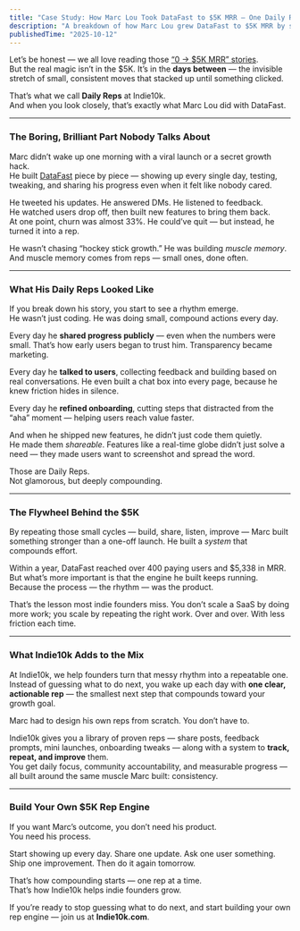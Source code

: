 ```yaml
---
title: "Case Study: How Marc Lou Took DataFast to $5K MRR — One Daily Rep at a Time"
description: "A breakdown of how Marc Lou grew DataFast to $5K MRR by stacking small, consistent daily reps — and how you can build your own compounding engine."
publishedTime: "2025-10-12"
---
```


Let’s be honest — we all love reading those [“0 → $5K MRR” stories](https://newsletter.marclou.com/p/how-i-grew-my-saas-to-5k-mrr).  
But the real magic isn’t in the $5K. It’s in the **days between** — the invisible stretch of small, consistent moves that stacked up until something clicked.

That’s what we call **Daily Reps** at Indie10k.  
And when you look closely, that’s exactly what Marc Lou did with DataFast.

----------

### The Boring, Brilliant Part Nobody Talks About

Marc didn’t wake up one morning with a viral launch or a secret growth hack.  
He built [DataFast](https://datafa.st) piece by piece — showing up every single day, testing, tweaking, and sharing his progress even when it felt like nobody cared.

He tweeted his updates. He answered DMs. He listened to feedback.  
He watched users drop off, then built new features to bring them back.  
At one point, churn was almost 33%. He could’ve quit — but instead, he turned it into a rep.

He wasn’t chasing “hockey stick growth.” He was building _muscle memory_.  
And muscle memory comes from reps — small ones, done often.

----------

### What His Daily Reps Looked Like

If you break down his story, you start to see a rhythm emerge.  
He wasn’t just coding. He was doing small, compound actions every day.

Every day he **shared progress publicly** — even when the numbers were small. That’s how early users began to trust him. Transparency became marketing.

Every day he **talked to users**, collecting feedback and building based on real conversations. He even built a chat box into every page, because he knew friction hides in silence.

Every day he **refined onboarding**, cutting steps that distracted from the “aha” moment — helping users reach value faster.

And when he shipped new features, he didn’t just code them quietly.  
He made them _shareable_. Features like a real-time globe didn’t just solve a need — they made users want to screenshot and spread the word.

Those are Daily Reps.  
Not glamorous, but deeply compounding.

----------

### The Flywheel Behind the $5K

By repeating those small cycles — build, share, listen, improve — Marc built something stronger than a one-off launch. He built a _system_ that compounds effort.

Within a year, DataFast reached over 400 paying users and $5,338 in MRR.  
But what’s more important is that the engine he built keeps running.  
Because the process — the rhythm — was the product.

That’s the lesson most indie founders miss. You don’t scale a SaaS by doing more work; you scale by repeating the right work. Over and over. With less friction each time.

----------

### What Indie10k Adds to the Mix

At Indie10k, we help founders turn that messy rhythm into a repeatable one.  
Instead of guessing what to do next, you wake up each day with **one clear, actionable rep** — the smallest next step that compounds toward your growth goal.

Marc had to design his own reps from scratch. You don’t have to.

Indie10k gives you a library of proven reps — share posts, feedback prompts, mini launches, onboarding tweaks — along with a system to **track, repeat, and improve** them.  
You get daily focus, community accountability, and measurable progress — all built around the same muscle Marc built: consistency.

----------

### Build Your Own $5K Rep Engine

If you want Marc’s outcome, you don’t need his product.  
You need his process.

Start showing up every day. Share one update. Ask one user something. Ship one improvement. Then do it again tomorrow.

That’s how compounding starts — one rep at a time.  
That’s how Indie10k helps indie founders grow.

If you’re ready to stop guessing what to do next, and start building your own rep engine — join us at **Indie10k.com**.
